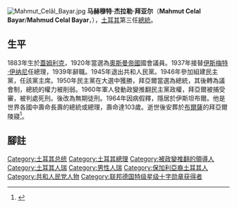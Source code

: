 [[File:Mahmut_Celâl_Bayar.jpg|thumb]]
'''马赫穆特·杰拉勒·拜亚尔'''（'''Mahmut Celal Bayar'''/'''Mahmud Celal Bayar'''，{{bd|1883年|5月16日|1986年|8月22日|}}），[[土耳其|土耳其]]第三任[[土耳其總統|總統]]。

==生平==
1883年生於[[蓋姆利克|蓋姆利克]]，1920年當選為[[奧斯曼帝國|奧斯曼帝國]]國會議員。1937年接替[[伊斯梅特·伊纳尼|伊斯梅特·伊纳尼]]任總理，1939年辭職。1945年退出共和人民黨。1946年參加組建民主黨，任該黨主席。1950年民主黨在大選中獲勝，拜亞爾當選為總統，其後轉為議會制，總統的權力被削弱。1960年軍人發動政變推翻民主黨政權，拜亞爾被捕受審，被判處死刑。後改為無期徒刑。1964年因病假釋，隱居於伊斯坦布爾。他是世界各國中壽命長壽的總統或總理，壽命達103歲。逝世後安葬於[[布爾薩|布爾薩]]的拜亞爾陵寢<ref>{{Cite web |url=https://www.bursa.com.tr/en/mekan/celal-bayar-museum-255/ |title=布爾薩 杰拉勒·拜亚尔紀念館 |access-date=2021-09-25 |archive-date=2021-09-25 |archive-url=https://web.archive.org/web/20210925091139/https://www.bursa.com.tr/en/mekan/celal-bayar-museum-255/ |dead-url=no }}</ref>。

==腳註==
{{reflist}}

{{start box}}
{{s-before|[[伊斯梅特·伊纳尼|伊斯梅特·伊纳尼]]|rows=2}}
{{s-title|[[土耳其总统列表|土耳其總統]]|1950—1960}}
{{s-after|[[杰马勒·古尔塞勒|杰马勒·古尔塞勒]]}}
{{s-title|[[土耳其总理|土耳其总理]]|1937—1939}}
{{s-after|勒菲克·萨伊达姆}}
{{end box}}

{{土耳其總統}}
{{土耳其總理}}
{{Authority control}}
{{DEFAULTSORT:Bayar, Celâl}}
[[Category:土耳其总统|Category:土耳其总统]]
[[Category:土耳其總理|Category:土耳其總理]]
[[Category:被政變推翻的領導人|Category:被政變推翻的領導人]]
[[Category:土耳其人瑞|Category:土耳其人瑞]]
[[Category:男性人瑞|Category:男性人瑞]]
[[Category:保加利亞裔土耳其人|Category:保加利亞裔土耳其人]]
[[Category:共和人民党人物|Category:共和人民党人物]]
[[Category:联邦德国特级星级十字勋章获得者|Category:联邦德国特级星级十字勋章获得者]]